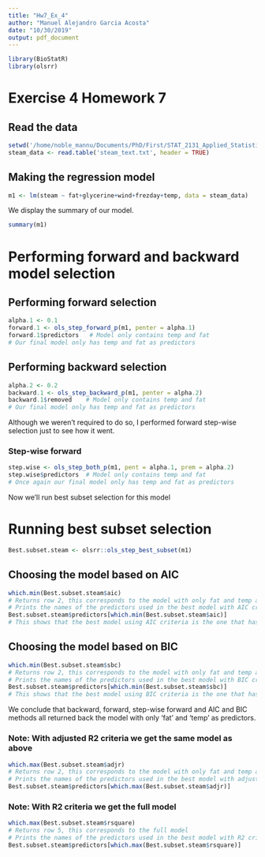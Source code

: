```yaml
---
title: "Hw7_Ex_4"
author: "Manuel Alejandro Garcia Acosta"
date: "10/30/2019"
output: pdf_document
---
```


```r
library(BioStatR)
library(olsrr)
```

# Exercise 4 Homework 7

## Read the data

```r
setwd('/home/noble_mannu/Documents/PhD/First/STAT_2131_Applied_Statistical_Methods_I/HW7')
steam_data <- read.table('steam_text.txt', header = TRUE)
```

## Making the regression model

```r
m1 <- lm(steam ~ fat+glycerine+wind+frezday+temp, data = steam_data)
```

We display the summary of our model.

```r
summary(m1)
```

# Performing forward and backward model selection

## Performing forward selection

```r
alpha.1 <- 0.1
forward.1 <- ols_step_forward_p(m1, penter = alpha.1)
forward.1$predictors   # Model only contains temp and fat
# Our final model only has temp and fat as predictors
```

## Performing backward selection

```r
alpha.2 <- 0.2
backward.1 <- ols_step_backward_p(m1, penter = alpha.2)
backward.1$removed    # Model only contains temp and fat
# Our final model only has temp and fat as predictors
```

Although we weren't required to do so, I performed forward step-wise selection just to see how it went.

### Step-wise forward

```r
step.wise <- ols_step_both_p(m1, pent = alpha.1, prem = alpha.2)
step.wise$predictors  # Model only contains temp and fat
# Once again our final model only has temp and fat as predictors
```

Now we'll run best subset selection for this model

# Running best subset selection

```r
Best.subset.steam <- olsrr::ols_step_best_subset(m1)
```

## Choosing the model based on AIC

```r
which.min(Best.subset.steam$aic)
# Returns row 2, this corresponds to the model with only fat and temp as predictors
# Prints the names of the predictors used in the best model with AIC criteria
Best.subset.steam$predictors[which.min(Best.subset.steam$aic)]
# This shows that the best model using AIC criteria is the one that has fat and temp as predictors
```


## Choosing the model based on BIC

```r
which.min(Best.subset.steam$sbc)
# Returns row 2, this corresponds to the model with only fat and temp as predictors
# Prints the names of the predictors used in the best model with BIC criteria
Best.subset.steam$predictors[which.min(Best.subset.steam$sbc)]
# This shows that the best model using BIC criteria is the one that has fat and temp as predictors
```

We conclude that backward, forward, step-wise forward and AIC and BIC methods all returned back the model with only 'fat' and 'temp' as predictors.

### Note: With adjusted R2 criteria we get the same model as above

```r
which.max(Best.subset.steam$adjr)
# Returns row 2, this corresponds to the model with only fat and temp as predictors
# Prints the names of the predictors used in the best model with adjusted R2 criteria
Best.subset.steam$predictors[which.max(Best.subset.steam$adjr)]
```

### Note: With R2 criteria we get the full model

```r
which.max(Best.subset.steam$rsquare)
# Returns row 5, this corresponds to the full model
# Prints the names of the predictors used in the best model with R2 criteria
Best.subset.steam$predictors[which.max(Best.subset.steam$rsquare)]
```